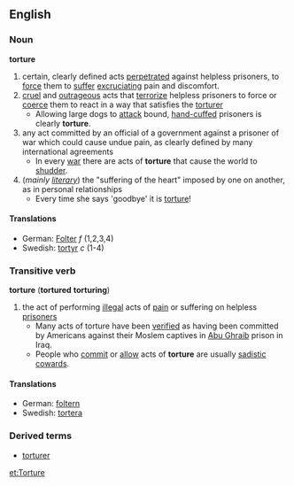 == English ==
=== Noun ===
'''torture'''
# certain, clearly defined acts [[perpetrated]] against helpless prisoners, to [[force]] them to [[suffer]] [[excruciating]] pain and discomfort.
# [[cruel]] and [[outrageous]] acts that [[terrorize]] helpless prisoners to force or [[coerce]] them to react in a way that satisfies the [[torturer]]
#* Allowing large dogs to [[attack]] bound, [[hand-cuffed]] prisoners is clearly '''torture'''.
# any act committed by an official of a government against a prisoner of war which could cause undue pain, as clearly defined by many international agreements
#* In every [[war]] there are acts of '''torture''' that cause the world to [[shudder]].
# (''mainly [[literary]]'') the "suffering of the heart" imposed by one on another, as in personal relationships
#* Every time she says 'goodbye' it is [[torture]]!

==== Translations ====
*German: [[Folter]] ''f'' (1,2,3,4)
*Swedish: [[tortyr]] ''c'' (1-4)

=== Transitive verb ===
'''torture''' ('''tortured''' '''torturing''')
# the act of performing [[illegal]] acts of [[pain]] or suffering on helpless [[prisoner]]s
#* Many acts of torture have been [[verified]] as having been committed by Americans against their Moslem captives in [[:w:Abu Ghraib|Abu Ghraib]] prison in Iraq.
#* People who [[commit]] or [[allow]] acts of '''torture''' are usually [[sadistic]] [[coward]]s.
==== Translations ====
*German: [[foltern]]
*Swedish: [[tortera]]
=== Derived terms ===
*[[torturer]]

{{Wikipedia}}

[[et:Torture]]